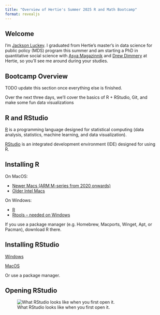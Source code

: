 ```yaml
---
title: "Overview of Hertie's Summer 2025 R and Math Bootcamp"
format: revealjs
---
```


## Welcome

I'm [Jackson Luckey](https://www.jacksonmluckey.com). I graduated from Hertie's master's in data science for public policy (MDS) program this summer and am starting a PhD in quantitative social science with [Asya Magazinnik](https://www.hertie-school.org/en/research/faculty-and-researchers/profile/person/magazinnik-1) and [Drew Dimmery](https://www.hertie-school.org/en/who-we-are/profile/person/dimmery) at Hertie, so you'll see me around during your studies.

## Bootcamp Overview

TODO update this section once everything else is finished.

Over the next three days, we'll cover the basics of R + RStudio, Git, and make some fun data visualizations

## R and RStudio

[R](https://www.r-project.org) is a programming language designed for statistical computing (data analysis, statistics, machine learning, and data visualization).

[RStudio](https://posit.co/products/open-source/rstudio) is an integrated development environment (IDE) designed for using R.

## Installing R

On MacOS:

- [Newer Macs (ARM M-series from 2020 onwards)](https://cran.uni-muenster.de/bin/macosx/big-sur-arm64/base/R-4.5.1-arm64.pkg)
- [Older Intel Macs](https://cran.uni-muenster.de/bin/macosx/big-sur-x86_64/base/R-4.5.1-x86_64.pkg)

On Windows:

- [R](https://cran.uni-muenster.de/bin/windows/base/R-4.5.1-win.exe)
- [Rtools -- needed on Windows](https://cran.uni-muenster.de/bin/windows/Rtools/rtools45/files/rtools45-6608-6492.exe)

If you use a package manager (e.g. Homebrew, Macports, Winget, Apt, or Pacman), download R there.

## Installing RStudio

[Windows](https://download1.rstudio.org/electron/windows/RStudio-2025.05.1-513.exe)

[MacOS](https://download1.rstudio.org/electron/macos/RStudio-2025.05.1-513.dmg)

Or use a package manager.

## Opening RStudio

![What RStudio looks like when you first open it.](images/new-rstudio-window.png)